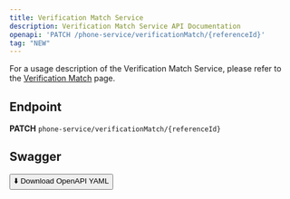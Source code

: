 ```yaml
---
title: Verification Match Service
description: Verification Match Service API Documentation
openapi: 'PATCH /phone-service/verificationMatch/{referenceId}'
tag: "NEW"
---
```


For a usage description of the Verification Match Service, please refer to the [Verification Match](/essentials/phoneServices) page.

## Endpoint

**PATCH** `phone-service/verificationMatch/{referenceId}`   

## Swagger
<a href="/downloads/swagger/phoneServices/phoneService.postman_collection.json" download="phoneService.postman_collection.json">
  <button>⬇️ Download OpenAPI YAML</button>
</a>